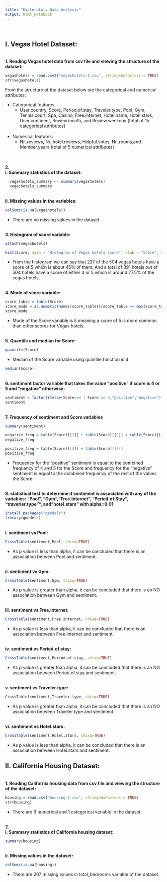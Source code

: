 ```yaml
---
title: "Exploratory Data Analysis"
output: html_notebook
---
```

<br/>

## I. Vegas Hotel Dataset: 
<br/>
**1. Reading Vegas hotel data from csv file and viewing the structure of the dataset:**
```R
vegashotels = read.csv2("vegashotels-1.csv", stringsAsFactors = TRUE)
str(vegashotels)
```
From the structure of the dataset below are the categorical and numerical attributes:

* Categorical features: 
  + User.country, Score, Period.of.stay, Traveler.type, Pool, Gym, Tennis.court, Spa, Casino, Free.internet, Hotel.name, Hotel.stars, User.continent, Review.month, and Review.weekday (total of 15 categorical attributes)  
<br/>
* Numerical features:
  + Nr..reviews, Nr..hotel.reviews, Helpful.votes, Nr..rooms,and Member.years (total of 5 numerical attributes)

<br/>  
**2. 
<br/>
    i. Summary statistics of the dataset:**
```R
  vegashotels_summary <- summary(vegashotels)
  vegashotels_summary
```
<br/>
    **ii. Missing values in the variables:**
```R
colSums(is.na(vegashotels))
```
* There are no missing values in the dataset

<br/>
**3. Histogram of score variable:**
```R
attach(vegashotels)
```
```R
hist(Score, main = "Histogram of Vegas hotels score", xlab = "Score", col = "#DEBAC0", labels = TRUE, breaks = c(0,1,2,3,4,5), ylim = c(0,300))
```
* From the histogram we can say that 227 of the 504 vegas hotels have a score of 5 which is about 45% of them. And a total of 391 hotels out of 504 hotels have a score of either 4 or 5 which is around 77.5% of the vegas hotels.

<br/>
**4. Mode of score variable:**
```R
score_table = table(Score)
score_mode = as.numeric(names(score_table))[score_table == max(score_table)]
score_mode
```
* Mode of the Score variable is 5 meaning a score of 5 is more common than other scores for Vegas hotels.

<br/>
**5. Quantile and median for Score:**
```R
quantile(Score)
```
* Median of the Score variable using quantile function is 4

```R
median(Score)
```
<br/>
**6. sentiment factor variable that takes the value “positive” if score is 4 or 5 and “negative” otherwise:**
```R
sentiment = factor(ifelse(Score==4 | Score == 5,"positive","negative"))
sentiment
```
<br/>
**7. Frequency of sentiment and Score variables**
```R
summary(sentiment)

negative_freq = table(Score)[[1]] + table(Score)[[2]] + table(Score)[[3]]
negative_freq

positive_freq = table(Score)[[4]] + table(Score)[[5]]
positive_freq
```
* Frequency for the “positive” sentiment is equal to the combined frequency of 4 and 5 for the Score and frequency for the “negative” sentiment is equal to the combined frequency of the rest of the values the Score.

<br/>
**8. statistical test to determine if sentiment is associated with any of the variables: "Pool", "Gym","Free.Internet", "Period.of.Stay", "traverler.type"", and "hotel.stars" with alpha=0.01**

```R
install.packages("gmodels")
library(gmodels)
```

<br/>
    **i. sentiment vs Pool:**
```R
CrossTable(sentiment,Pool, chisq=TRUE)
```
* As p value is less than alpha, it can be concluded that there is an association between Pool and sentiment.

<br/>
    **ii. sentiment vs Gym:**
```R
CrossTable(sentiment,Gym, chisq=TRUE)
```
* As p value is greater than alpha, it can be concluded that there is an NO association between Gym and sentiment.

<br/>
    **iii. sentiment vs Free.internet:**
```R
CrossTable(sentiment,Free.internet, chisq=TRUE)
```
* As p value is less than alpha, it can be concluded that there is an association between Free.internet and sentiment.

<br/>
    **iv. sentiment vs Period.of.stay:**
```R
CrossTable(sentiment,Period.of.stay, chisq=TRUE)
```
* As p value is greater than alpha, it can be concluded that there is an NO association between Period.of.stay and sentiment.

<br/>
    **v. sentiment vs Traveler.type:**
```R
CrossTable(sentiment,Traveler.type, chisq=TRUE)
```
* As p value is greater than alpha, it can be concluded that there is an NO association between Traveler.type and sentiment.

<br/>
    **vi. sentiment vs Hotel.stars:**
```R
CrossTable(sentiment,Hotel.stars, chisq=TRUE)
```
* As p value is less than alpha, it can be concluded that there is an association between Hotel.stars and sentiment.
<br/>

## II. California Housing Dataset: 
<br/>
**1. Reading California housing data from csv file and viewing the structure of the dataset:**

```R
housing = read.csv("housing-1.csv", stringsAsFactors = TRUE)
str(housing)
```
* There are 9 numerical and 1 categorical variable in the dataset.

<br/>
**2. **
<br/>
    **i. Summary statistics of California housing dataset:**

```R
summary(housing)
```

<br/>
    **ii. Missing values in the dataset:**
    
```R
colSums(is.na(housing))
```
* There are 207 missing values in total_bedrooms variable of the dataset.























